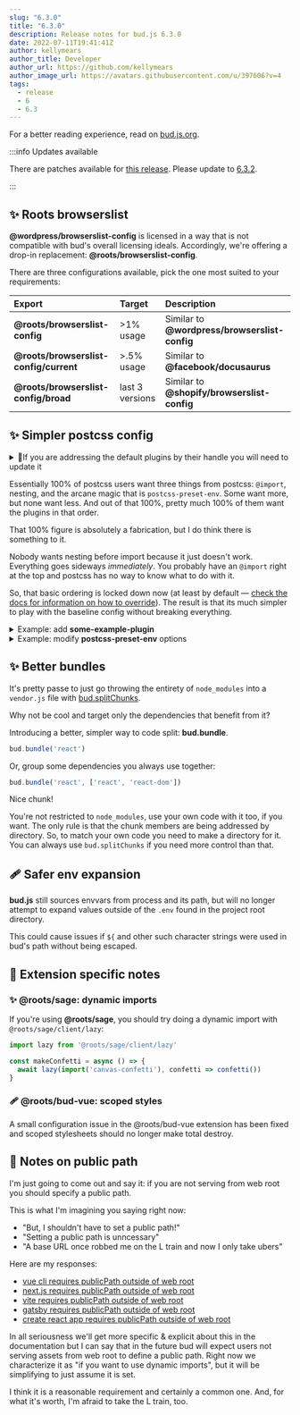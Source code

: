 ```yaml
---
slug: "6.3.0"
title: "6.3.0"
description: Release notes for bud.js 6.3.0
date: 2022-07-11T19:41:41Z
author: kellymears
author_title: Developer
author_url: https://github.com/kellymears
author_image_url: https://avatars.githubusercontent.com/u/397606?v=4
tags:
  - release
  - 6
  - 6.3
---
```


<!--This file is generated-->

For a better reading experience, read on [bud.js.org](https://bud.js.org/blog/6.3.0).

<!--truncate-->

:::info Updates available

There are patches available for [this release](https://bud.js.org/releases/tags/6-3). Please update to [6.3.2](https://bud.js.org/releases/6.3.2).

:::

## ✨ Roots browserslist

**@wordpress/browserslist-config** is licensed in a way that is not compatible with bud's overall licensing ideals. Accordingly, we're offering a drop-in replacement: **@roots/browserslist-config**.

There are three configurations available, pick the one most suited to your requirements:

| Export                                 | Target          | Description                                   |
| :------------------------------------- | :-------------- | :-------------------------------------------- |
| **@roots/browserslist-config**         | >1% usage       | Similar to **@wordpress/browserslist-config** |
| **@roots/browserslist-config/current** | >.5% usage      | Similar to **@facebook/docusaurus**           |
| **@roots/browserslist-config/broad**   | last 3 versions | Similar to **@shopify/browserslist-config**   |

## ✨ Simpler postcss config

<details>
<summary>🚨If you are addressing the default plugins by their handle you will need to update it</summary>

- `postcss-import` becomes `import`
- `postcss-nesting` becomes `nesting`
- `postcss-preset-env` becomes `env`

[More information added to docs](https://bud.js.org/extensions/bud-postcss)

</details>

Essentially 100% of postcss users want three things from postcss: `@import`, nesting, and the arcane magic that is `postcss-preset-env`. Some want more, but none want less. And out of that 100%, pretty much 100% of them want the plugins in that order.

That 100% figure is absolutely a fabrication, but I do think there is something to it.

Nobody wants nesting before import because it just doesn't work. Everything goes sideways _immediately_. You probably have an `@import` right at the top and postcss has no way to know what to do with it.

So, that basic ordering is locked down now (at least by default &mdash; [check the docs for information on how to override](https://bud.js.org/extensions/bud-postcss)). The result is that its much simpler to play with the baseline config without breaking everything.

<details>
  <summary>
    Example: add <strong>some-example-plugin</strong>
  </summary>
  <CodeBlock language="ts" title="bud.config.mjs">
    {`bud.postcss.setPlugin('example-postcss-plugin')`}
  </CodeBlock>
</details>

<details>
  <summary>
    Example: modify <strong>postcss-preset-env</strong> options
  </summary>
  <CodeBlock language="ts" title="bud.config.mjs">
    {`bud.postcss.setPluginOptions('env', {
  features: {
    customProperties: false,
  },
})`}
  </CodeBlock>
</details>

## ✨ Better bundles

It's pretty passe to just go throwing the entirety of `node_modules` into a `vendor.js` file with [bud.splitChunks](https://bud.js.org/docs/bud.splitChunks).

Why not be cool and target only the dependencies that benefit from it?

Introducing a better, simpler way to code split: **bud.bundle**.

```ts title="bud.config.mjs"
bud.bundle('react')
```

Or, group some dependencies you always use together:

```ts title="bud.config.mjs"
bud.bundle('react', ['react', 'react-dom'])
```

Nice chunk!

You're not restricted to `node_modules`, use your own code with it too, if you want. The only rule is that the chunk members are being addressed by directory. So, to match your own code you need to make a directory for it.
You can always use `bud.splitChunks` if you need more control than that.

## 🩹 Safer env expansion

**bud.js** still sources envvars from process and its path, but will no longer attempt to expand values outside of the `.env` found in the project root directory.

This could cause issues if `${` and other such character strings were used in bud's path without being escaped.

## 💭 Extension specific notes

### ✨ @roots/sage: dynamic imports

If you're using **@roots/sage**, you should try doing a dynamic import with `@roots/sage/client/lazy`:

```ts title="src/index.js"
import lazy from '@roots/sage/client/lazy'

const makeConfetti = async () => {
  await lazy(import('canvas-confetti'), confetti => confetti())
}
```

### 🩹 @roots/bud-vue: scoped styles

A small configuration issue in the @roots/bud-vue extension has been fixed and scoped stylesheets should no longer make total destroy.

## 💭 Notes on public path

I'm just going to come out and say it: if you are not serving from web root you should specify a public path.

This is what I'm imagining you saying right now:

- "But, I shouldn't have to set a public path!"
- "Setting a public path is unncessary"
- "A base URL once robbed me on the L train and now I only take ubers"

Here are my responses:

- [vue cli requires publicPath outside of web root](https://cli.vuejs.org/config/#publicpath)
- [next.js requires publicPath outside of web root](https://nextjs.org/docs/api-reference/next.config.js/basepath)
- [vite requires publicPath outside of web root](https://vitejs.dev/guide/build.html#public-base-path)
- [gatsby requires publicPath outside of web root](https://www.gatsbyjs.com/docs/how-to/previews-deploys-hosting/path-prefix/)
- [create react app requires publicPath outside of web root](https://create-react-app.dev/docs/advanced-configuration/)

In all seriousness we'll get more specific & explicit about this in the documentation but I can say that in the future bud will expect users not serving assets from web root to define a public path. Right now we characterize
it as "if you want to use dynamic imports", but it will be simplifying to just assume it is set.

I think it is a reasonable requirement and certainly a common one. And, for what it's worth, I'm afraid to take the L train, too.